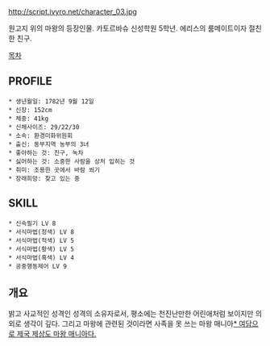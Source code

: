 http://script.ivyro.net/character_03.jpg

원고지 위의 마왕의 등장인물. 카토르바슈 신성학원 5학년. 에리스의 룸메이트이자 절친한 친구.

[[목차]]
== PROFILE ==
 * 생년월일: 1782년 9월 12일
 * 신장: 152cm
 * 체중: 41kg
 * 신체사이즈: 29/22/30
 * 소속: 환경미화위원회
 * 출신: 동부지역 농부의 3녀
 * 좋아하는 것: 친구, 녹차
 * 싫어하는 것: 소중한 사람을 상처 입히는 것
 * 취미: 조용한 곳에서 바람 쐬기
 * 장래희망: 찾고 있는 중


== SKILL ==
 * 신속필기 LV 8 
 * 서식마법(청색) LV 8 
 * 서식마법(적색) LV 5 
 * 서식마법(황색) LV 5
 * 서식마법(흑색) LV 4
 * 공중행동제어 LV 9


== 개요 ==
밝고 사교적인 성격인 성격의 소유자로서, 평소에는 천진난만한 어린애처럼 보이지만 의외로 생각이 깊다. 그리고 마왕에 관련된 것이라면 사족을 못 쓰는 마왕 매니아[[* 여담으로 제국 제상도 마왕 매니아다.]]

